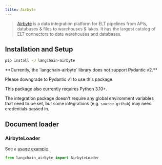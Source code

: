 ```yaml
---
title: Airbyte
---
```


>[Airbyte](https://github.com/airbytehq/airbyte) is a data integration platform for ELT pipelines from APIs,
> databases & files to warehouses & lakes. It has the largest catalog of ELT connectors to data warehouses and databases.

## Installation and Setup

```bash
pip install -U langchain-airbyte
```

<Note>
**Currently, the `langchain-airbyte` library does not support Pydantic v2.**

Please downgrade to Pydantic v1 to use this package.

This package also currently requires Python 3.10+.

</Note>

The integration package doesn't require any global environment variables that need to be
set, but some integrations (e.g. `source-github`) may need credentials passed in.

## Document loader

### AirbyteLoader

See a [usage example](/oss/javascript/integrations/document_loaders/airbyte).

```python
from langchain_airbyte import AirbyteLoader
```
